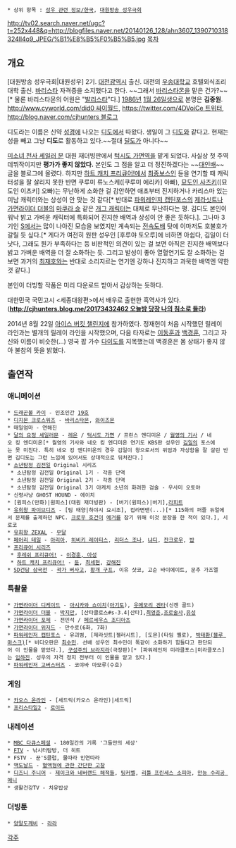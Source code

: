  * 상위 항목 : [[성우 관련 정보/한국]], [[대원방송 성우극회]]

http://tv02.search.naver.net/ugc?t=252x448&q=http://blogfiles.naver.net/20140126_128/ahn3607_1390710318324ll4o9_JPEG/%B1%E8%B5%F0%B5%B5.jpg
[[목차]]

== 개요 ==
[대원방송 성우극회|대원성우] 2기. [[대전광역시]] 출신.  대전의 [[우송대학교]] 호텔외식조리대학 출신. [[바리스타]] 자격증을 소지했다고 한다. ~~그래서 [[바리스타몬]]을 맡은 건가?~~[* 물론 바리스타몬의 어원은 "[[발리스타]]"다.] [[1986년]] [[1월 26일]]생으로 본명은 '''김중원'''. [[http://www.cyworld.com/did0 싸이월드]], [[https://twitter.com/4DVoiCe 트위터]], [[http://blog.naver.com/cjhunters 블로그]]

디도라는 이름은 신약 [[성경]]에 나오는 [[티투스|디도]]에서 따왔다. 생일이 그 [[티투스|디도]]와 같다고. 현재는 성을 빼고 그냥 '''디도'''로 활동하고 있다.~~절대 [[딜도]]가 아니다~~

[[미소녀 전사 세일러 문]] 대원 재더빙판에서 [[턱시도 가면]]역을 맡게 되었다. 사실상 첫 주역 데뷔작이지만 '''평가가 좋지 않았다.''' 본인도 그 점을 알고 더 정진하겠다는 ~~[[대인배]]~~ 글을 블로그에 올렸다. 하지만 [[하트 캐치 프리큐어!]]에서 [[최종보스]]인 듄을 연기할 때 캐릭터성을 잘 살리지 못한 반면 쿠루미 류노스케([쿠루미 에리카] 아빠), [[묘도인 사츠키]]([묘도인 이츠키] 오빠)는 무난하게 소화한 걸 감안하면 애초부터 진지하거나 카리스마 있는 미남 캐릭터와는 상성이 안 맞는 것 같다[* 반대로 [[파워레인저 캡틴포스]]의 [[제라싯트]]나 [[가면라이더 더블]]의 [[마쿠라 슌]] 같은 [[개그 캐릭터]]는 대체로 무난하다는 평. 김디도 본인이 워낙 밝고 가벼운 캐릭터에 특화되어 진지한 배역과 상성이 안 좋은 듯하다.]. 그나마 3기인 [[미소녀 전사 세일러 문 S|S]]에서는 많이 나아진 모습을 보였지만 계속되는 [[전속 시리즈|전속도배]] 탓에 이마저도 호불호가 갈릴 듯 싶다.[* 게다가 여전히 원판 성우인 [후루야 토오루]에 비하면 아쉽다, 김일이 더 낫다, 그래도 뭔가 부족하다는 등 비판적인 의견이 있는 걸 보면 아직은 진지한 배역보다 밝고 가벼운 배역을 더 잘 소화하는 듯. 그리고 발성이 좋아 열혈연기도 잘 소화하는 걸 보면 과거의 [[최재호]]와는 반대로 소리지르는 연기엔 강하나 진지하고 과묵한 배역엔 약한 것 같다.]

본인이 더빙할 작품은 미리 다운로드 받아서 감상하는 듯하다. 

대한민국 국민고시 <세종대왕편>에서 배우로 출현한 흑역사가 있다.('''[[http://cjhunters.blog.me/20173432462 오늘밤 당장 나의 침소로 들라]]''')

2014년 8월 22일 [[아이스 버킷 챌린지]]에 참가하였다. 정재헌이 처음 시작했던 릴레이 라인과는 별개의 릴레이 라인을 시작했으며, 다음 타자로는 [[이동훈(성우)|이동훈]]과 [[백경훈]], 그리고 자신와 이름이 비슷한(...) 영국 팝 가수 [[다이도]]를 지목했는데 백경훈은 몸 상태가 좋지 않아 불참의 뜻을 밝혔다. 

== 출연작 ==
=== 애니메이션 ===
 * [[드래곤볼 카이]] - 인조인간 [[19호]]
 * [[디지몬 크로스워즈]] - [[바리스타몬]], [[와이즈몬]]
 * 매일엄마 - 연해진
 * [[미소녀 전사 세일러 문 시리즈|달의 요정 세일러문]] - [[치바 마모루|레온]] / [[턱시도 가면]] / 프린스 엔디미온 / [[월영의 기사]] / 네오 킹 엔디미온[* 월영의 기사와 네오 킹 엔디미온 연기도 KBS판 성우인 [[김일(성우)|김일]]의 포스에는 못 미친다. 특히 네오 킹 엔디미온의 경우 김일이 왕으로서의 위엄과 자상함을 잘 살린 반면 김디도는 그런 느낌에 있어서도 상대적으로 뒤처진다.]
 * [[소년탐정 김전일]] Original 시리즈
  * 소년탐정 김전일 Original 1기 - 각종 단역
  * 소년탐정 김전일 Original 2기 - 각종 단역
  * 소년탐정 김전일 Original 3기 아케치 소년의 화려한 검술 - 우사미 오토야
 * 신령사냥 GHOST HOUND - 에이치
 * [원피스(만화)|원피스](대원 재더빙판) - [버기(원피스)|버기],[[라피트(원피스)|라피트]]
 * [[유희왕 파이브디즈]] - [팀 태양|하야시 요시조], 컵라면맨(...)[* 115화의 퍼즐 듀얼에서 문제를 출제하던 NPC. [[크로우 호건]]이 [[예거]]를 잡기 위해 이것 분장을 한 적이 있다.], 시로코
 * [[유희왕 ZEXAL]] - [[로쿠쥬로|무달]]
 * [[페어리 테일]] - [[아리아(페어리 테일)|아리아]], [[히비키 레이티스]], [[리더스 조나]], [[냐디]], [[잔크로우]], [[밥(페어리 테일)|밥]]
 * [[프리큐어 시리즈]]
  * [[프레시 프리큐어!|후레쉬 프리큐어!]] - [[프레시 프리큐어!/등장인물|이경훈, 아성]]
  * [[하트 캐치 프리큐어!]] - [[듄(하트 캐치 프리큐어!)|듄]], [[하트 캐치 프리큐어!/등장인물|최세현]], [[묘도인 사츠키|강해진]]
 * [[SD건담 삼국전]] - [[곽가 버사고]], [[황개 구프]], 이유 샷코, 고순 바이에이트, 문추 가즈엘

=== 특촬물 ===
 * [[가면라이더 디케이드]] - [[아시카와 쇼이치]]([[아기토(가면라이더 디케이드)|아기토]]), [[우메모리 겐타]](신켄 골드)
 * [[가면라이더 더블]] - [[마쿠라 슌|박지만]], [산타클로스#s-3.4|산타],[[아이스에이지 도펀트|최영준]],[[올드 도펀트|조로술사]],[[버드 도펀트|유성]]
 * [[가면라이더 포제]] - 전민석 / [[페르세우스 조디아츠]]
 * [[가면라이더 위저드]] - 만수로(6화, 7화)
 * [[파워레인저 캡틴포스]] - 유괴범, [제라싯트|젤러시트], [도몬](타임 옐로), [[아키라(광전대 마스크맨)|박태환(블루 마스크)]][* 비디오판은 [[최수민]]. 선배 성우인 최수민이 똑같이 소화하기 힘들다고 판단되어 이 인물을 맡았다.], [[구성주의 브라지라]](극장판)[* [파워레인저 미라클포스|미라클포스]는 [[임하진]]. 성우의 자격 정지 전부터 이 인물을 맡고 있다.]
 * [[파워레인저 고버스터즈]] - 코야바 마모루(수호)
 
=== 게임 ===
 * [[카오스 온라인]] - [세드릭(카오스 온라인)|세드릭]
 * [[프리스타일2]] - [[로이드]]

=== 내레이션 ===
 * [[다큐멘터리|MBC 다큐스페셜]] - 180일간의 기록 '그들만의 세상'
 * [[FTV]] - 낚시터탐방, 더 히트
 * FSTV - 꾼'S클럽, 물따라 인연따라
 * [[맥도날드]] - [[혈액형에 관한 간단한 고찰]]
 * [[디즈니 채널|디즈니 주니어]] - [[제이크와 네버랜드 해적들]], [[팅커벨]], [[리틀 프린세스 소피아]], [[만능 수리공 매니]]
 * 생활건강TV - 치유밥상

=== 더빙툰 ===
 * [[양말도깨비]] - [[양말도깨비/등장인물#s-3.1.2|라라]]

[[각주]]
